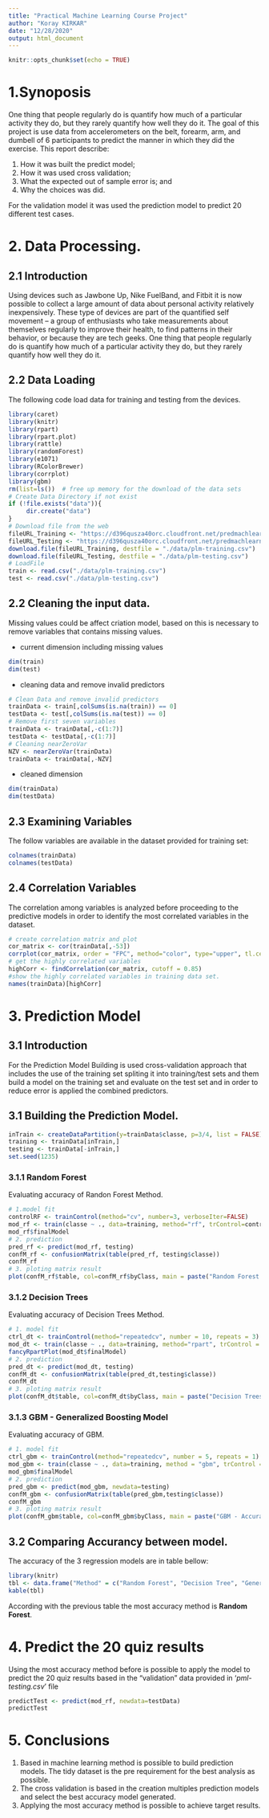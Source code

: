 ```yaml
---
title: "Practical Machine Learning Course Project"
author: "Koray KIRKAR"
date: "12/28/2020"
output: html_document
---
```


```r
knitr::opts_chunk$set(echo = TRUE)
```

# 1.Synoposis

One thing that people regularly do is quantify how much of a particular activity they do, but they rarely quantify how well they do it. The goal of this project is use data from accelerometers on the belt, forearm, arm, and dumbell of 6 participants to predict the manner in which they did the exercise. This report describe: 

1. How it was built the predict model; 
2. How it was used cross validation; 
3. What the expected out of sample error is; and 
4. Why the choices was did. 

For the validation model it was used the prediction model to predict 20 different test cases.

# 2. Data Processing.

## 2.1 Introduction

Using devices such as Jawbone Up, Nike FuelBand, and Fitbit it is now possible to collect a large amount of data about personal activity relatively inexpensively. These type of devices are part of the quantified self movement – a group of enthusiasts who take measurements about themselves regularly to improve their health, to find patterns in their behavior, or because they are tech geeks. One thing that people regularly do is quantify how much of a particular activity they do, but they rarely quantify how well they do it.

## 2.2 Data Loading

The following code load data for training and testing from the devices.

```r
library(caret)
library(knitr)
library(rpart)
library(rpart.plot)
library(rattle)
library(randomForest)
library(e1071)
library(RColorBrewer)
library(corrplot)
library(gbm)
rm(list=ls())  # free up memory for the download of the data sets
# Create Data Directory if not exist
if (!file.exists("data")){
     dir.create("data")
}
# Download file from the web
fileURL_Training <- "https://d396qusza40orc.cloudfront.net/predmachlearn/pml-training.csv"
fileURL_Testing <- "https://d396qusza40orc.cloudfront.net/predmachlearn/pml-testing.csv"
download.file(fileURL_Training, destfile = "./data/plm-training.csv")
download.file(fileURL_Testing, destfile = "./data/plm-testing.csv")
# LoadFile
train <- read.csv("./data/plm-training.csv")
test <- read.csv("./data/plm-testing.csv")
```

## 2.2 Cleaning the input data.
Missing values could be affect criation model, based on this is necessary to remove variables that contains missing values.

* current dimension including missing values

```r
dim(train)
dim(test)
```

* cleaning data and remove invalid predictors
```r
# Clean Data and remove invalid predictors
trainData <- train[,colSums(is.na(train)) == 0]
testData <- test[,colSums(is.na(test)) == 0]
# Remove first seven variables
trainData <- trainData[,-c(1:7)]
testData <- testData[,-c(1:7)]
# Cleaning nearZeroVar
NZV <- nearZeroVar(trainData)
trainData <- trainData[,-NZV]
```

* cleaned dimension

```r
dim(trainData)
dim(testData)
```

## 2.3 Examining Variables

The follow variables are available in the dataset provided for training set:

```r
colnames(trainData)
colnames(testData)
```

## 2.4 Correlation Variables

The correlation among variables is analyzed before proceeding to the predictive models in order to identify the most correlated variables in the dataset. 

```r
# create correlation matrix and plot
cor_matrix <- cor(trainData[,-53])
corrplot(cor_matrix, order = "FPC", method="color", type="upper", tl.cex=0.8, tl.col=rgb(0,0,0))
# get the highly correlated variables
highCorr <- findCorrelation(cor_matrix, cutoff = 0.85)
#show the highly correlated variables in training data set.
names(trainData)[highCorr]
```


# 3. Prediction Model

## 3.1 Introduction

For the Prediction Model Building is used cross-validation approach that includes the use of the training set spliting it into training/test sets and them build a model on the training set and evaluate on the test set and in order to reduce error is applied the combined predictors. 

## 3.1 Building the Prediction Model.

```r
inTrain <- createDataPartition(y=trainData$classe, p=3/4, list = FALSE)
training <- trainData[inTrain,]
testing <- trainData[-inTrain,]
set.seed(1235)
```

### 3.1.1 Random Forest

Evaluating accuracy of Randon Forest Method.

```r
# 1.model fit
controlRF <- trainControl(method="cv", number=3, verboseIter=FALSE)
mod_rf <- train(classe ~ ., data=training, method="rf", trControl=controlRF)
mod_rf$finalModel
# 2. prediction
pred_rf <- predict(mod_rf, testing)
confM_rf <- confusionMatrix(table(pred_rf, testing$classe))
confM_rf
# 3. ploting matrix result
plot(confM_rf$table, col=confM_rf$byClass, main = paste("Random Forest - Accuracy = ", round(confM_rf$overall['Accuracy'], 4)))
```

### 3.1.2 Decision Trees

Evaluating accuracy of Decision Trees Method.

```r
# 1. model fit
ctrl_dt <- trainControl(method="repeatedcv", number = 10, repeats = 3)
mod_dt <- train(classe ~ ., data=training, method="rpart", trControl = ctrl_dt)
fancyRpartPlot(mod_dt$finalModel)
# 2. prediction
pred_dt <- predict(mod_dt, testing)
confM_dt <- confusionMatrix(table(pred_dt,testing$classe))
confM_dt
# 3. ploting matrix result
plot(confM_dt$table, col=confM_dt$byClass, main = paste("Decision Trees - Accuracy = ", round(confM_dt$overall['Accuracy'], 4)))
```


### 3.1.3 GBM - Generalized Boosting Model

Evaluating accuracy of GBM.

```r
# 1. model fit
ctrl_gbm <- trainControl(method="repeatedcv", number = 5, repeats = 1)
mod_gbm <- train(classe ~ ., data=training, method = "gbm", trControl = ctrl_gbm, verbose=FALSE)
mod_gbm$finalModel
# 2. prediction
pred_gbm <- predict(mod_gbm, newdata=testing)
confM_gbm <- confusionMatrix(table(pred_gbm,testing$classe))
confM_gbm
# 3. ploting matrix result
plot(confM_gbm$table, col=confM_gbm$byClass, main = paste("GBM - Accuracy = ", round(confM_gbm$overall['Accuracy'], 4)))
```

## 3.2 Comparing Accurancy between model.

The accuracy of the 3 regression models are in table bellow:

```r
library(knitr)
tbl <- data.frame("Method" = c("Random Forest", "Decision Tree", "Generalized Boosting Model - GBM"), "Accuracy" = c(round(confM_rf$overall['Accuracy'], 4),round(confM_dt$overall['Accuracy'], 4),round(confM_gbm$overall['Accuracy'], 4)))
kable(tbl)
```

According with the previous table the most accuracy method is **Random Forest**.

# 4. Predict the 20 quiz results

Using the most accuracy method before is possible to apply the model to predict the 20 quiz results based in the "validation" data provided in '*pml-testing.csv*' file

```r
predictTest <- predict(mod_rf, newdata=testData)
predictTest
```

# 5. Conclusions

1. Based in machine learning method is possible to build prediction models. The tidy dataset is the pre requirement for the best analysis as possible.
2. The cross validation is based in the creation multiples prediction models and select the best accuracy model generated.
3. Applying the most accuracy method is possible to achieve target results.
